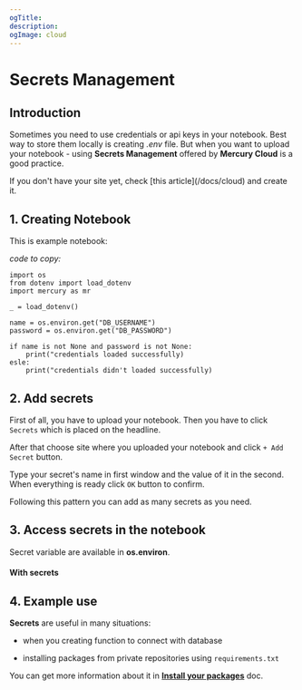 ```yaml
---
ogTitle:
description:
ogImage: cloud
---
```




# Secrets Management

## Introduction

Sometimes you need to use credentials or api keys in your notebook. Best way to store them locally is creating *.env* file. But when you want to upload your notebook - using **Secrets Management** offered by **Mercury Cloud** is a good practice.

<Callout type="info">
  If you don't have your site yet, check [this article](/docs/cloud) and create it.
</Callout>

## 1. Creating Notebook

This is example notebook:

<Screenshot src={codePng} alt="Example code" />

*code to copy:*

```
import os 
from dotenv import load_dotenv
import mercury as mr 
```

```
_ = load_dotenv()
```

```
name = os.environ.get("DB_USERNAME")
password = os.environ.get("DB_PASSWORD")
```

```
if name is not None and password is not None:
    print("credentials loaded successfully)
esle:
    print("credentials didn't loaded successfully)
```

## 2. Add secrets

First of all, you have to upload your notebook. Then you have to click `Secrets` which is placed on the headline.

<Screenshot src={entersecretsPng} alt="Open Secrets widget" />

After that choose site where you uploaded your notebook and click `+ Add Secret` button. 

<Screenshot src={addsecretPng} alt="Add secrets" />

Type your secret's name in first window and the value of it in the second. When everything is ready click `OK` button to confirm.

<Screenshot src={confirmPng} alt="Confirm your secret" />

Following this pattern you can add as many secrets as you need. 

<Screenshot src={secretsPng} alt="Secrets' list" />

## 3. Access secrets in the notebook

Secret variable are available in  **os.environ**.

<Screenshot src={variablescodePng} alt="Code with variables" />

#### With secrets

<Screenshot src={resultsPng} alt="Access secrets in notebook" />

## 4. Example use 

**Secrets** are useful in many situations: 
- when you creating function to connect with database

<Screenshot src={examplePng} alt="Using secrets to connect with database." />

- installing packages from private repositories using `requirements.txt`

You can get more information about it in [**Install your packages**](/docs/pip-install-requirements) doc. 